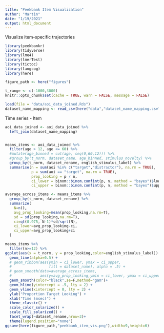 ```yaml
---
title: "Peekbank Item Visualization"
author: "Martin"
date: "1/19/2021"
output: html_document
---
```


Visualize item-specific trajectories

```r
library(peekbankr)
library(tidyverse)
library(lme4)
library(lmerTest)
library(tictoc)
library(langcog)
library(here)

figure_path <- here("figures")

t_range <- c(-1000,3000)
knitr::opts_chunk$set(cache = TRUE, warn = FALSE, message = FALSE)

load(file = "data/aoi_data_joined.Rds")
dataset_name_mapping <- read_csv(here("data","dataset_name_mapping.csv"))

```


Time series - Item

```r
aoi_data_joined <- aoi_data_joined %>%
  left_join(dataset_name_mapping)


means_items <- aoi_data_joined %>%
  filter(age > 12, age <= 60) %>%
  #mutate(age_binned = cut(age, seq(0,60,12))) %>%
  #group_by(t_norm, dataset_name, age_binned, stimulus_novelty) %>%
  group_by(t_norm, dataset_rename, english_stimulus_label) %>%
  summarise(n = sum(aoi %in% c("target","distractor"), na.rm = TRUE), 
            p = sum(aoi == "target", na.rm = TRUE),
            prop_looking = p / n, 
            ci_lower = binom::binom.confint(p, n, method = "bayes")$lower,
            ci_upper = binom::binom.confint(p, n, method = "bayes")$upper) 

average_across_items <- means_items %>%
  group_by(t_norm, dataset_rename) %>%
  summarize(
    N=n(),
    avg_prop_looking=mean(prop_looking,na.rm=T),
    sd = sd(prop_looking,na.rm=T),
    ci=qt(0.975, N-1)*sd/sqrt(N),
    ci_lower=avg_prop_looking-ci,
    ci_upper=avg_prop_looking+ci
  )

means_items %>%
  filter(n>=12) %>%
ggplot(aes(x = t_norm, y = prop_looking,color=english_stimulus_label)) + 
  geom_line(alpha=0.5) + 
  # geom_ribbon(aes(ymin = ci_lower, ymax = ci_upper, 
  #                 fill = dataset_name), alpha = .5) +
  # geom_smooth(data=average_across_items,
  #             aes(y=avg_prop_looking,ymin = ci_lower, ymax = ci_upper),color="black",stat="identity")+
  geom_smooth(color="black",se=F,method="gam")+
  geom_hline(yintercept = .5, lty = 2) + 
  geom_vline(xintercept = 0, lty = 2) +
  ylab("Proportion Target Looking") +
  xlab("Time (msec)") +
  theme_classic() +
  scale_color_solarized() +
  scale_fill_solarized() +
  facet_wrap(~dataset_rename,nrow=3)+
  theme(legend.position="none")
ggsave(here(figure_path,"peekbank_item_vis.png"),width=9,height=6)
```

